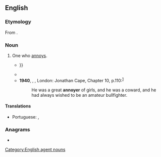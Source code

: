 ==English==

===Etymology===
From {{suffix|en|annoy|er|id2=agent noun}}.

===Noun===
{{en-noun}}

# One who [[annoy]]s.
#* {{RQ:Hill Gardeners Labyrinth|chapter=The Artfull Inuentions and Helpes againste the Garden Moles, Antes, Gnattes, Flies, and Frogges, Euerting, Harming and Wasting as well Kitchen Hearbes, as Trees and Fruites|page=57|passage=This Authoure alſo writeth, that the [[pismire|Piſmires]] are wicked '''annoyers''' to trees, which the Gardener or Huſbandman ſayeth hee, maye force to forſake and leaue, if he beſtrike the neather partes of the Trees round aboute with the powder of the Ruddell, and Liquide pitche or Tarre, mixed togither, {{...}}}}
#* {{RQ:Goldsmith History of the Earth|volume=VII|chapter=IX|page=202|passage=[T]he Asiatics, who live in regions where serpents greatly abound, wear boots and long cloaths, which very well protect their lower parts from the accidental resentment of their reptile '''annoyers'''.}}
#* '''1940''', {{w|Ernest Hemingway}}, ''{{w|For Whom the Bell Tolls}}'', London: Jonathan Cape, Chapter 10, p.{{nbsp}}110:<sup>[https://archive.org/details/in.ernet.dli.2015.463378]</sup>
#*: He was a great '''annoyer''' of girls, and he was a coward, and he had always wished to be an amateur bullfighter.

====Translations====
{{trans-top|one who annoys}}
* Portuguese: {{t+|pt|irritante|m|f}}, {{t|pt|irritador|m}}
{{trans-mid}}
{{trans-bottom}}

===Anagrams===
* {{anagrams|en|a=aennory|Ronayne|rayonné}}

[[Category:English agent nouns]]